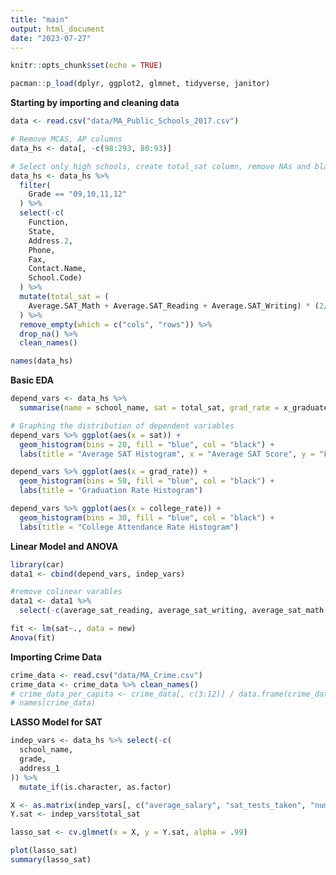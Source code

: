 ```yaml
---
title: "main"
output: html_document
date: "2023-07-27"
---
```


```r
knitr::opts_chunk$set(echo = TRUE)

pacman::p_load(dplyr, ggplot2, glmnet, tidyverse, janitor)
```

**Starting by importing and cleaning data**

```r
data <- read.csv("data/MA_Public_Schools_2017.csv")

# Remove MCAS, AP columns
data_hs <- data[, -c(98:293, 80:93)]

# Select only high schools, create total_sat column, remove NAs and blank vals, clean column names
data_hs <- data_hs %>% 
  filter(
    Grade == "09,10,11,12"
  ) %>% 
  select(-c(
    Function, 
    State, 
    Address.2, 
    Phone, 
    Fax, 
    Contact.Name, 
    School.Code)
  ) %>%
  mutate(total_sat = (
    Average.SAT_Math + Average.SAT_Reading + Average.SAT_Writing) * (2/3)
  ) %>% 
  remove_empty(which = c("cols", "rows")) %>% 
  drop_na() %>%
  clean_names()

names(data_hs)
```

**Basic EDA**

```r
depend_vars <- data_hs %>% 
  summarise(name = school_name, sat = total_sat, grad_rate = x_graduated, college_rate = x_attending_college)

# Graphing the distribution of dependent variables
depend_vars %>% ggplot(aes(x = sat)) + 
  geom_histogram(bins = 20, fill = "blue", col = "black") + 
  labs(title = "Average SAT Histogram", x = "Average SAT Score", y = "Frequency")

depend_vars %>% ggplot(aes(x = grad_rate)) + 
  geom_histogram(bins = 50, fill = "blue", col = "black") + 
  labs(title = "Graduation Rate Histogram")

depend_vars %>% ggplot(aes(x = college_rate)) + 
  geom_histogram(bins = 30, fill = "blue", col = "black") + 
  labs(title = "College Attendance Rate Histogram")
```

**Linear Model and ANOVA**
```r
library(car)
data1 <- cbind(depend_vars, indep_vars)

#remove colinear varables
data1 <- data1 %>% 
  select(-c(average_sat_reading, average_sat_writing, average_sat_math, total_sat))

fit <- lm(sat~., data = new)
Anova(fit)
```
**Importing Crime Data**

```r
crime_data <- read.csv("data/MA_Crime.csv")
crime_data <- crime_data %>% clean_names()
# crime_data_per_capita <- crime_data[, c(3:12)] / data.frame(crime_data$population
# names(crime_data)
```

**LASSO Model for SAT**

```r
indep_vars <- data_hs %>% select(-c(
  school_name,
  grade,
  address_1
)) %>% 
  mutate_if(is.character, as.factor)

X <- as.matrix(indep_vars[, c("average_salary", "sat_tests_taken", "number_of_students")])
Y.sat <- indep_vars$total_sat

lasso_sat <- cv.glmnet(x = X, y = Y.sat, alpha = .99)

plot(lasso_sat)
summary(lasso_sat)
```
